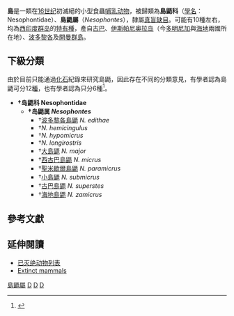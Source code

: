 {{Expand language|en|page=Nesophontes}}
{{NoteTA|G1=TO}}
{{Automatic taxobox
| name = 島鼯科/島鼯屬
| fossil_range = {{Fossil range|0.012|0|ref=<ref name=Fossilworks>{{Cite web|title=Nesophontidae|url=http://fossilworks.org/bridge.pl?a=taxonInfo&taxon_no=67213|website=[[Fossilworks|Fossilworks]]|access-date=2021-01-23|archive-date=2020-09-21|archive-url=https://web.archive.org/web/20200921122707/http://fossilworks.org/bridge.pl?a=taxonInfo&taxon_no=67213|dead-url=no}}</ref>}}[[第四紀|第四紀]]
| image = Puerto Rican shrew.jpg
| image_alt = 250px
| image_caption = [[波多黎各島鼯|波多黎各島鼯]]复原图
| parent_authority = [[Harold_Elmer_Anthony|Anthony]], 1916
| taxon = Nesophontes
| authority = Anthony, 1916
| subdivision_ranks = 種
| subdivision = <center>見正文</center>
}}
'''島{{zy|鼯|wú|ㄨˊ}}'''是一類在[[16世纪|16世纪]]初滅絕的小型食蟲[[哺乳动物|哺乳动物]]，被歸類為'''島鼯科'''（[[學名|學名]]：Nesophontidae）、'''島鼯屬'''（''Nesophontes''），隸屬[[真盲缺目|真盲缺目]]。可能有10種左右，均為[[西印度群岛|西印度群岛]]的[[特有種|特有種]]，產自[[古巴|古巴]]、[[伊斯帕尼奥拉岛|伊斯帕尼奥拉岛]]（今[[多明尼加|多明尼加]]與[[海地|海地]]兩國所在地）、[[波多黎各|波多黎各]]及[[開曼群島|開曼群島]]。

==下級分類==
由於目前只能通過[[化石|化石]]紀錄來研究島鼯，因此存在不同的分類意見，有學者認為島鼯可分12[[物种|種]]，也有學者認為只分6種<ref name=msw3>{{MSW3 Hutterer | pages = 220-222}}</ref>。
*'''†岛鼯科 Nesophontidae'''
**'''†岛鼯属 ''Nesophontes'''''
***†[[波多黎各島鼯|波多黎各島鼯]] ''N. edithae''
***†''N. hemicingulus''
***†''N. hypomicrus''
***†''N. longirostris''
***†[[大島鼯|大島鼯]] ''N. major ''
***†[[西古巴島鼯|西古巴島鼯]] ''N. micrus''
***†[[聖米歇爾島鼯|聖米歇爾島鼯]] ''N. paramicrus''
***†[[小島鼯|小島鼯]] ''N. submicrus''
***†[[古巴島鼯|古巴島鼯]] ''N. superstes''
***†[[海地島鼯|海地島鼯]] ''N. zamicrus''

==參考文獻==
{{Reflist}}

==延伸閱讀==
{{Commonscat|Nesophontidae}}
* [[已灭绝动物列表|已灭绝动物列表]]
* [http://faculty.jsd.claremont.edu/dmcfarlane/extinctmammals/mammals/nesophontes.htm Extinct mammals] {{Wayback|url=http://faculty.jsd.claremont.edu/dmcfarlane/extinctmammals/mammals/nesophontes.htm |date=20160303173924 }}

{{Portal bar|灭绝与濒危物种|哺乳动物|動物|生物学}}
{{Taxonbar|from1=Q10798325|from2=Q941502}}

[[Category:島鼯屬|]]
[[Category:1916年描述的分類群|D]]
[[Category:已滅絕的哺乳動物|D]]
[[Category:北美洲哺乳動物|D]]